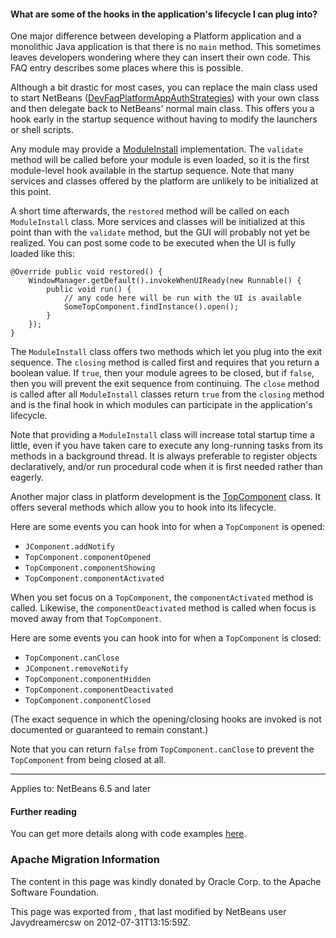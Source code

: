 <!--

    Licensed to the Apache Software Foundation (ASF) under one
    or more contributor license agreements.  See the NOTICE file
    distributed with this work for additional information
    regarding copyright ownership.  The ASF licenses this file
    to you under the Apache License, Version 2.0 (the
    "License"); you may not use this file except in compliance
    with the License.  You may obtain a copy of the License at

      http://www.apache.org/licenses/LICENSE-2.0

    Unless required by applicable law or agreed to in writing,
    software distributed under the License is distributed on an
    "AS IS" BASIS, WITHOUT WARRANTIES OR CONDITIONS OF ANY
    KIND, either express or implied.  See the License for the
    specific language governing permissions and limitations
    under the License.

-->

====What are some of the hooks in the application's lifecycle I can plug into?====

One major difference between developing a Platform application and a monolithic Java application is that there is no <tt>main</tt> method.  This sometimes leaves developers wondering where they can insert their own code.  This FAQ entry describes some places where this is possible.

Although a bit drastic for most cases, you can
replace the main class used to start NetBeans
([[DevFaqPlatformAppAuthStrategies]])
with your own class and then delegate back to NetBeans' normal main class.
This offers you a hook early in the startup sequence without having to modify the launchers or shell scripts.

Any module may provide a [http://bits.netbeans.org/dev/javadoc/org-openide-modules/org/openide/modules/ModuleInstall.html ModuleInstall] implementation.  The <tt>validate</tt> method will be called before your module is even loaded, so it is the first module-level hook available in the startup sequence.  Note that many services and classes offered by the platform are unlikely to be initialized at this point.

A short time afterwards, the <tt>restored</tt> method will be called on each <tt>ModuleInstall</tt> class.
More services and classes will be initialized at this point than with the <tt>validate</tt> method, but the GUI will probably not yet be realized.
You can post some code to be executed when the UI is fully loaded like this:

<pre>
@Override public void restored() {
    WindowManager.getDefault().invokeWhenUIReady(new Runnable() {
        public void run() {
            // any code here will be run with the UI is available
            SomeTopComponent.findInstance().open();
        }
    });
}
</pre>

The <tt>ModuleInstall</tt> class offers two methods which let you plug into the exit sequence.
The <tt>closing</tt> method is called first and requires that you return a boolean value.
If <tt>true</tt>, then your module agrees to be closed,
but if <tt>false</tt>, then you will prevent the exit sequence from continuing.
The <tt>close</tt> method is called after all <tt>ModuleInstall</tt> classes return <tt>true</tt> from the <tt>closing</tt> method
and is the final hook in which modules can participate in the application's lifecycle.

Note that providing a <tt>ModuleInstall</tt> class will increase total startup time a little,
even if you have taken care to execute any long-running tasks from its methods in a background thread.
It is always preferable to register objects declaratively,
and/or run procedural code when it is first needed rather than eagerly.

Another major class in platform development is the [http://bits.netbeans.org/dev/javadoc/org-openide-windows/org/openide/windows/TopComponent.html TopComponent] class.
It offers several methods which allow you to hook into its lifecycle.

Here are some events you can hook into for when a <tt>TopComponent</tt> is opened:

* <tt>JComponent.addNotify</tt>
* <tt>TopComponent.componentOpened</tt>
* <tt>TopComponent.componentShowing</tt>
* <tt>TopComponent.componentActivated</tt>

When you set focus on a <tt>TopComponent</tt>, the <tt>componentActivated</tt> method is called.
Likewise, the <tt>componentDeactivated</tt> method is called when focus is moved away from that <tt>TopComponent</tt>.

Here are some events you can hook into for when a <tt>TopComponent</tt> is closed:

* <tt>TopComponent.canClose</tt>
* <tt>JComponent.removeNotify</tt>
* <tt>TopComponent.componentHidden</tt>
* <tt>TopComponent.componentDeactivated</tt>
* <tt>TopComponent.componentClosed</tt>

(The exact sequence in which the opening/closing hooks are invoked is not documented or guaranteed to remain constant.)

Note that you can return <tt>false</tt> from <tt>TopComponent.canClose</tt> to prevent the <tt>TopComponent</tt> from being closed at all.

-----

Applies to: NetBeans 6.5 and later

====Further reading ====
You can get more details along with code examples [http://wiki.netbeans.org/BookNBPlatformCookbookCH01#Module_Installer here].

===Apache Migration Information===

The content in this page was kindly donated by Oracle Corp. to the
Apache Software Foundation.

This page was exported from , 
that last modified by NetBeans user Javydreamercsw 
on 2012-07-31T13:15:59Z.

